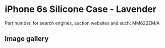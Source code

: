 # iPhone 6s Silicone Case - Lavender

Part number, for search engines, auction websites and such: MM622ZM/A

## Image gallery

<div style={{ width: "768px" }}>
  <GalleryComponent
    images={[
      {
        original: "/everysource/MM622",
        thumbnail: "/everypreview/MM622",
      },
      {
        original: "/everysource/MM622_AV1_GOLD",
        thumbnail: "/everypreview/MM622_AV1_GOLD",
      },
      {
        original: "/everysource/MM622_AV1_SILVER",
        thumbnail: "/everypreview/MM622_AV1_SILVER",
      },
      {
        original: "/everysource/MM622_AV1_SPACE_GRAY",
        thumbnail: "/everypreview/MM622_AV1_SPACE_GRAY",
      }
    ]}
  />
</div>